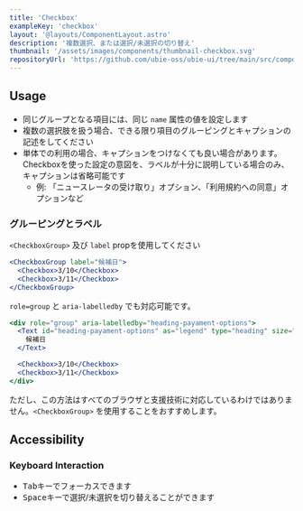 ```yaml
---
title: 'Checkbox'
exampleKey: 'checkbox'
layout: '@layouts/ComponentLayout.astro'
description: '複数選択、または選択/未選択の切り替え'
thumbnail: '/assets/images/components/thumbnail-checkbox.svg'
repositoryUrl: 'https://github.com/ubie-oss/ubie-ui/tree/main/src/components/Checkbox'
---
```


## Usage

- 同じグループとなる項目には、同じ `name` 属性の値を設定します
- 複数の選択肢を扱う場合、できる限り項目のグルーピングとキャプションの記述をしてください
- 単体での利用の場合、キャプションをつけなくても良い場合があります。Checkboxを使った設定の意図を、ラベルが十分に説明している場合のみ、キャプションは省略可能です
  - 例: 「ニュースレータの受け取り」オプション、「利用規約への同意」オプションなど

### グルーピングとラベル

`<CheckboxGroup>` 及び `label` propを使用してください

```jsx
<CheckboxGroup label="候補日">
  <Checkbox>3/10</Checkbox>
  <Checkbox>3/11</Checkbox>
</CheckboxGroup>
```

`role=group` と `aria-labelledby` でも対応可能です。

```jsx
<div role="group" aria-labelledby="heading-payament-options">
  <Text id="heading-payament-options" as="legend" type="heading" size="xs">
    候補日
  </Text>

  <Checkbox>3/10</Checkbox>
  <Checkbox>3/11</Checkbox>
</div>
```

ただし、この方法はすべてのブラウザと支援技術に対応しているわけではありません。`<CheckboxGroup>` を使用することをおすすめします。


<SelectingFormComponents />

## Accessibility

### Keyboard Interaction

- <kbd>Tab</kbd>キーでフォーカスできます
- <kbd>Space</kbd>キーで選択/未選択を切り替えることができます
